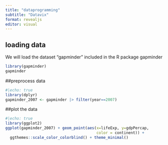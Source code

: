 ```yaml
---
title: "dataprogramming"
subtitle: "Datavix"
format: revealjs
editor: visual
---
```


## loading data

We will load the dataset "gapminder" included in the R package gapminder 
```r
library(gapminder)
gapminder
```

##preprocess data 

```r
#|echo: true
library(dplyr)
gapminder_2007 <- gapminder |> filter(year==2007)
```

##plot the data

```r
#|echo: true
library(ggplot2)
ggplot(gapminder_2007) + geom_point(aes(x=lifeExp, y=gdpPercap, 
                                        color = continent)) +
  ggthemes::scale_color_colorblind() + theme_minimal()
```



